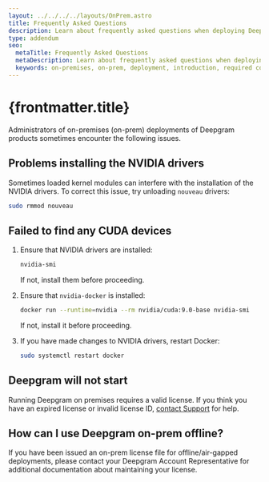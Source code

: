 ```yaml
---
layout: ../../../../layouts/OnPrem.astro
title: Frequently Asked Questions
description: Learn about frequently asked questions when deploying Deepgram products on premises.
type: addendum
seo:
  metaTitle: Frequently Asked Questions
  metaDescription: Learn about frequently asked questions when deploying Deepgram products on premises.
  keywords: on-premises, on-prem, deployment, introduction, required components, required, faq, questions
---
```


# {frontmatter.title}

Administrators of on-premises (on-prem) deployments of Deepgram products sometimes encounter the following issues.

## Problems installing the NVIDIA drivers

Sometimes loaded kernel modules can interfere with the installation of the NVIDIA drivers. To correct this issue, try unloading `nouveau` drivers:

```bash
sudo rmmod nouveau
```

## Failed to find any CUDA devices

1. Ensure that NVIDIA drivers are installed:

   ```bash
   nvidia-smi
   ```

   If not, install them before proceeding.

2. Ensure that `nvidia-docker` is installed:

   ```bash
   docker run --runtime=nvidia --rm nvidia/cuda:9.0-base nvidia-smi
   ```

   If not, install it before proceeding.

3. If you have made changes to NVIDIA drivers, restart Docker:

   ```bash
   sudo systemctl restart docker
   ```

## Deepgram will not start

Running Deepgram on premises requires a valid license. If you think you have an expired license or invalid license ID, [contact Support](/support/) for help.

## How can I use Deepgram on-prem offline?

If you have been issued an on-prem license file for offline/air-gapped deployments, please contact your Deepgram Account Representative for additional documentation about maintaining your license.
